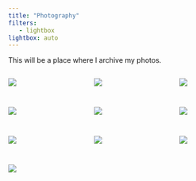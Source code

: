 ```yaml
---
title: "Photography"
filters:
   - lightbox
lightbox: auto
---
```

This will be a place where I archive my photos. 


::: {style="display: grid;grid-template-columns: repeat(auto-fill, minmax(150px, 1fr));grid-gap: 1em;"}

![](images/IMG_7934.JPG){group="my-gallery"}

![](images/IMG_8890.jpg){group="my-gallery"}

![](images/IMG_8948.jpg){group="my-gallery"}

![](images/IMG_7969.jpg){group="my-gallery"}

![](images/IMG_8067.JPG){group="my-gallery"}

![](images/000001540022.JPG){group="my-gallery"}

![](images/IMG_7960_2.JPG){group="my-gallery"}

![](images/R0000946-2.JPG){group="my-gallery"}

![](images/IMG_3860.jpg){group="my-gallery"}

![](images/AA004.jpg){group="my-gallery"}

:::